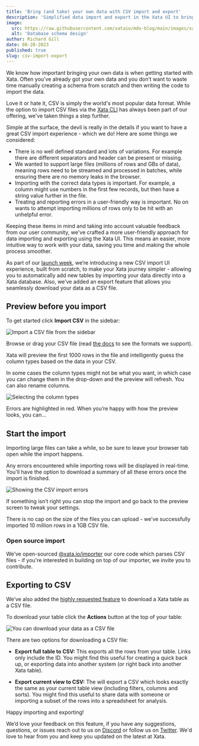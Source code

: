 ```yaml
---
title: 'Bring (and take) your own data with CSV import and export'
description: 'Simplified data import and export in the Xata UI to bring, manage, and retrieve your own data'
image:
  src: https://raw.githubusercontent.com/xataio/mdx-blog/main/images/xata-rename.png
  alt: 'Database schema design'
author: Richard Gill
date: 08-28-2023
published: true
slug: csv-import-export
---
```


We know how important bringing your own data is when getting started with Xata. Often you’ve already got your own data and you don’t want to waste time manually creating a schema from scratch and then writing the code to import the data.

Love it or hate it, CSV is simply the world's most popular data format. While the option to import CSV files via the [Xata CLI](/docs/csv-data/import-data-cli) has always been part of our offering, we've taken things a step further. 

Simple at the surface, the devil is really in the details if you want to have a great CSV import experience - which we do! Here are some things we considered:

- There is no well defined standard and lots of variations. For example there are different separators and header can be present or missing.
- We wanted to support large files (millions of rows and GBs of data), meaning rows need to be streamed and processed in batches, while ensuring there are no memory leaks in the browser.
- Importing with the correct data types is important. For example, a column might use numbers in the first few records, but then have a string value further in the file.
- Treating and reporting errors in a user-friendly way is important. No on wants to attempt importing millions of rows only to be hit with an unhelpful error. 

Keeping these items in mind and taking into account valuable feedback from our user community, we've crafted a more user-friendly approach for data importing and exporting using the Xata UI. This means an easier, more intuitive way to work with your data, saving you time and making the whole process smoother.

As part of our [launch week](link-when-ready), we’re introducing a new CSV import UI experience, built from scratch, to make your Xata journey simpler - allowing you to automatically add new tables by importing your data directly into a Xata database. Also, we’ve added an export feature that allows you seamlessly download your data as a CSV file.

## Preview before you import

To get started click **Import CSV** in the sidebar:

![Import a CSV file from the sidebar](/images/csv-import-sidebar.png)

Browse or drag your CSV file (read [the docs](/docs/csv-data/import-data#format-types) to see the formats we support).

Xata will preview the first 1000 rows in the file and intelligently guess the column types based on the data in your CSV.

In some cases the column types might not be what you want, in which case you can change them in the drop-down and the preview will refresh. You can also rename columns.

![Selecting the column types](/images/csv-import-column-name-type.png)

Errors are highlighted in red. When you’re happy with how the preview looks, you can...

## Start the import

Importing large files can take a while, so be sure to leave your browser tab open while the import happens.

Any errors encountered while importing rows will be displayed in real-time. You'll have the option to download a summary of all these errors once the import is finished.

![Showing the CSV import errors](/images/csv-import-errors.png)

If something isn’t right you can stop the import and go back to the preview screen to tweak your settings.

There is no cap on the size of the files you can upload - we’ve successfully imported 10 million rows in a 1GB CSV file.


### Open source import

We’ve open-sourced [@xata.io/importer](https://github.com/xataio/client-ts/tree/main/packages/importer) our core code which parses CSV files - if you're interested in building on top of our importer, we invite you to contribute.


## Exporting to CSV

We’ve also added the [highly requested feature](https://xata.canny.io/feature-requests/p/export-records-to-file) to download a Xata table as a CSV file.

To download your table click the **Actions** button at the top of your table:

![You can download your data as a CSV file](/images/csv-export-button.png)

There are two options for downloading a CSV file:

- **Export full table to CSV:** This exports all the rows from your table. Links only include the ID. You might find this useful for creating a quick back up, or exporting data into another system (or right back into another Xata table).

- **Export current view to CSV:** The will export a CSV which looks exactly the same as your current table view (including filters, columns and sorts). You might find this useful to share data with someone or importing a subset of the rows into a spreadsheet for analysis.

Happy importing and exporting!

We’d love your feedback on this feature, if you have any suggestions, questions, or issues reach out to us on [Discord](https://xata.io/discord) or follow us on [Twitter](https://twitter.com/xata). We'd love to hear from you and keep you updated on the latest at Xata.
